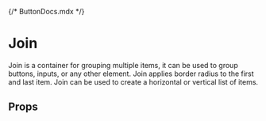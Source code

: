 {/* ButtonDocs.mdx */}


<Meta of={JoinStories} />

# Join

Join is a container for grouping multiple items, it can be used to group buttons, inputs, or any other element. Join applies border radius to the first and last item. Join can be used to create a horizontal or vertical list of items.

<Primary />

## Props

<Controls />
